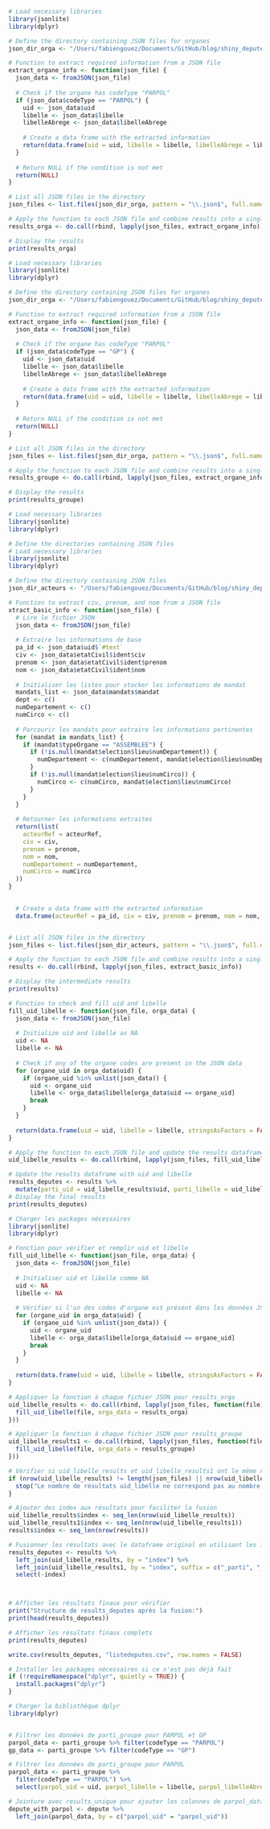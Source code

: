 ```r

# Load necessary libraries
library(jsonlite)
library(dplyr)

# Define the directory containing JSON files for organes
json_dir_orga <- "/Users/fabiengouez/Documents/GitHub/blog/shiny_depute/src/AMO10/organes/"  # Change this to your actual directory

# Function to extract required information from a JSON file
extract_organe_info <- function(json_file) {
  json_data <- fromJSON(json_file)
  
  # Check if the organe has codeType "PARPOL"
  if (json_data$codeType == "PARPOL") {
    uid <- json_data$uid
    libelle <- json_data$libelle
    libelleAbrege <- json_data$libelleAbrege
    
    # Create a data frame with the extracted information
    return(data.frame(uid = uid, libelle = libelle, libelleAbrege = libelleAbrege, stringsAsFactors = FALSE))
  }
  
  # Return NULL if the condition is not met
  return(NULL)
}

# List all JSON files in the directory
json_files <- list.files(json_dir_orga, pattern = "\\.json$", full.names = TRUE)

# Apply the function to each JSON file and combine results into a single data frame
results_orga <- do.call(rbind, lapply(json_files, extract_organe_info))

# Display the results
print(results_orga)
```
```r
# Load necessary libraries
library(jsonlite)
library(dplyr)

# Define the directory containing JSON files for organes
json_dir_orga <- "/Users/fabiengouez/Documents/GitHub/blog/shiny_depute/src/AMO10/organes/"  # Change this to your actual directory

# Function to extract required information from a JSON file
extract_organe_info <- function(json_file) {
  json_data <- fromJSON(json_file)
  
  # Check if the organe has codeType "PARPOL"
  if (json_data$codeType == "GP") {
    uid <- json_data$uid
    libelle <- json_data$libelle
    libelleAbrege <- json_data$libelleAbrege
    
    # Create a data frame with the extracted information
    return(data.frame(uid = uid, libelle = libelle, libelleAbrege = libelleAbrege, stringsAsFactors = FALSE))
  }
  
  # Return NULL if the condition is not met
  return(NULL)
}

# List all JSON files in the directory
json_files <- list.files(json_dir_orga, pattern = "\\.json$", full.names = TRUE)

# Apply the function to each JSON file and combine results into a single data frame
results_groupe <- do.call(rbind, lapply(json_files, extract_organe_info))

# Display the results
print(results_groupe)
```

```r
# Load necessary libraries
library(jsonlite)
library(dplyr)

# Define the directories containing JSON files
# Load necessary libraries
library(jsonlite)
library(dplyr)

# Define the directory containing JSON files
json_dir_acteurs <- "/Users/fabiengouez/Documents/GitHub/blog/shiny_depute/src/AMO10/acteurs/"

# Function to extract civ, prenom, and nom from a JSON file
xtract_basic_info <- function(json_file) {
  # Lire le fichier JSON
  json_data <- fromJSON(json_file)
  
  # Extraire les informations de base
  pa_id <- json_data$uid$`#text`
  civ <- json_data$etatCivil$ident$civ
  prenom <- json_data$etatCivil$ident$prenom
  nom <- json_data$etatCivil$ident$nom
  
  # Initialiser les listes pour stocker les informations de mandat
  mandats_list <- json_data$mandats$mandat
  dept <- c()
  numDepartement <- c()
  numCirco <- c()
  
  # Parcourir les mandats pour extraire les informations pertinentes
  for (mandat in mandats_list) {
    if (mandat$typeOrgane == "ASSEMBLEE") {
      if (!is.null(mandat$election$lieu$numDepartement)) {
        numDepartement <- c(numDepartement, mandat$election$lieu$numDepartement)
      }
      if (!is.null(mandat$election$lieu$numCirco)) {
        numCirco <- c(numCirco, mandat$election$lieu$numCirco)
      }
    }
  }
  
  # Retourner les informations extraites
  return(list(
    acteurRef = acteurRef,
    civ = civ,
    prenom = prenom,
    nom = nom,
    numDepartement = numDepartement,
    numCirco = numCirco
  ))
}

  
  # Create a data frame with the extracted information
  data.frame(acteurRef = pa_id, civ = civ, prenom = prenom, nom = nom, numDepartement = numDepartement, numCirco = numCirco,stringsAsFactors = FALSE)


# List all JSON files in the directory
json_files <- list.files(json_dir_acteurs, pattern = "\\.json$", full.names = TRUE)

# Apply the function to each JSON file and combine results into a single data frame
results <- do.call(rbind, lapply(json_files, extract_basic_info))

# Display the intermediate results
print(results)
```
```r
# Function to check and fill uid and libelle
fill_uid_libelle <- function(json_file, orga_data) {
  json_data <- fromJSON(json_file)
  
  # Initialize uid and libelle as NA
  uid <- NA
  libelle <- NA
  
  # Check if any of the organe codes are present in the JSON data
  for (organe_uid in orga_data$uid) {
    if (organe_uid %in% unlist(json_data)) {
      uid <- organe_uid
      libelle <- orga_data$libelle[orga_data$uid == organe_uid]
      break
    }
  }
  
  return(data.frame(uid = uid, libelle = libelle, stringsAsFactors = FALSE))
}

# Apply the function to each JSON file and update the results dataframe
uid_libelle_results <- do.call(rbind, lapply(json_files, fill_uid_libelle, orga_data = results_orga))

# Update the results dataframe with uid and libelle
results_deputes <- results %>%
  mutate(parti_uid = uid_libelle_results$uid, parti_libelle = uid_libelle_results$libelle)
# Display the final results
print(results_deputes)
```



```r
# Charger les packages nécessaires
library(jsonlite)
library(dplyr)

# Fonction pour vérifier et remplir uid et libelle
fill_uid_libelle <- function(json_file, orga_data) {
  json_data <- fromJSON(json_file)
  
  # Initialiser uid et libelle comme NA
  uid <- NA
  libelle <- NA
  
  # Vérifier si l'un des codes d'organe est présent dans les données JSON
  for (organe_uid in orga_data$uid) {
    if (organe_uid %in% unlist(json_data)) {
      uid <- organe_uid
      libelle <- orga_data$libelle[orga_data$uid == organe_uid]
      break
    }
  }
  
  return(data.frame(uid = uid, libelle = libelle, stringsAsFactors = FALSE))
}

# Appliquer la fonction à chaque fichier JSON pour results_orga
uid_libelle_results <- do.call(rbind, lapply(json_files, function(file) {
  fill_uid_libelle(file, orga_data = results_orga)
}))

# Appliquer la fonction à chaque fichier JSON pour results_groupe
uid_libelle_results1 <- do.call(rbind, lapply(json_files, function(file) {
  fill_uid_libelle(file, orga_data = results_groupe)
}))

# Vérifier si uid_libelle_results et uid_libelle_results1 ont le même nombre de lignes que json_files
if (nrow(uid_libelle_results) != length(json_files) || nrow(uid_libelle_results1) != length(json_files)) {
  stop("Le nombre de résultats uid_libelle ne correspond pas au nombre de fichiers JSON")
}

# Ajouter des index aux résultats pour faciliter la fusion
uid_libelle_results$index <- seq_len(nrow(uid_libelle_results))
uid_libelle_results1$index <- seq_len(nrow(uid_libelle_results1))
results$index <- seq_len(nrow(results))

# Fusionner les résultats avec le dataframe original en utilisant les index
results_deputes <- results %>%
  left_join(uid_libelle_results, by = "index") %>%
  left_join(uid_libelle_results1, by = "index", suffix = c("_parti", "_groupe")) %>%
  select(-index)



# Afficher les résultats finaux pour vérifier
print("Structure de results_deputes après la fusion:")
print(head(results_deputes))

# Afficher les résultats finaux complets
print(results_deputes)
```

```r
write.csv(results_deputes, "listedeputes.csv", row.names = FALSE)
```


```r
# Installer les packages nécessaires si ce n'est pas déjà fait
if (!requireNamespace("dplyr", quietly = TRUE)) {
  install.packages("dplyr")
}

# Charger la bibliothèque dplyr
library(dplyr)


# Filtrer les données de parti_groupe pour PARPOL et GP
parpol_data <- parti_groupe %>% filter(codeType == "PARPOL")
gp_data <- parti_groupe %>% filter(codeType == "GP")

# Filtrer les données de parti_groupe pour PARPOL
parpol_data <- parti_groupe %>%
  filter(codeType == "PARPOL") %>%
  select(parpol_uid = uid, parpol_libelle = libelle, parpol_libelleAbrege = libelleAbrege)

# Jointure avec results_unique pour ajouter les colonnes de parpol_data
depute_with_parpol <- depute %>%
  left_join(parpol_data, by = c("parpol_uid" = "parpol_uid"))

```

